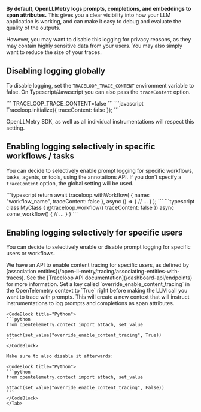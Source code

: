

**By default, OpenLLMetry logs prompts, completions, and embeddings to span attributes.** This gives you a clear visibility into how your LLM application is working, and can make it easy to debug and evaluate the quality of the outputs.

However, you may want to disable this logging for privacy reasons, as they may contain highly sensitive data from your users. You may also simply want to reduce the size of your traces.

## Disabling logging globally

To disable logging, set the `TRACELOOP_TRACE_CONTENT` environment variable to false. On Typescript/Javascript you can also pass the `traceContent` option.

<CodeBlocks>
    <CodeBlock title="Environment Variable">
    ```
    TRACELOOP_TRACE_CONTENT=false
    ```
    </CodeBlock>
    <CodeBlock title="Typescript / Javascript">
    ```javascript
    Traceloop.initialize({ traceContent: false });
    ```
    </CodeBlock>
</CodeBlocks>

OpenLLMetry SDK, as well as all individual instrumentations will respect this setting.

## Enabling logging selectively in specific workflows / tasks

You can decide to selectively enable prompt logging for specific workflows, tasks, agents, or tools, using the annotations API. If you don’t specify a `traceContent` option, the global setting will be used.

<CodeBlocks>
    <CodeBlock title="Typescript / Javascript">
    ```typescript
    return await traceloop.withWorkflow(
        { name: "workflow_name", traceContent: false },
        async () => {
            // ...
        }
    );
    ```
    </CodeBlock>
    <CodeBlock title="Typescript with Decorators">
    ```typescript
    class MyClass {
        @traceloop.workflow({ traceContent: false })
        async some_workflow() {
            // ...
        }
    }
    ```
    </CodeBlock>
</CodeBlocks>

## Enabling logging selectively for specific users

You can decide to selectively enable or disable prompt logging for specific users or workflows.

<Tabs>
    <Tab title="Using the Traceloop Platform">
    We have an API to enable content tracing for specific users, as defined by [association entities](/open-ll-metry/tracing/associating-entities-with-traces). See the [Traceloop API documentation](/dashboard-api/endpoints) for more information.
    </Tab>
    <Tab title="Without the Traceloop Platform">
    Set a key called `override_enable_content_tracing` in the OpenTelemetry context to `True` right before making the LLM call you want to trace with prompts. This will create a new context that will instruct instrumentations to log prompts and completions as span attributes.

    <CodeBlock title="Python">
    ```python
    from opentelemetry.context import attach, set_value

    attach(set_value("override_enable_content_tracing", True))
    ```
    </CodeBlock>

    Make sure to also disable it afterwards:

    <CodeBlock title="Python">
    ```python
    from opentelemetry.context import attach, set_value

    attach(set_value("override_enable_content_tracing", False))
    ```
    </CodeBlock>
    </Tab>
</Tabs>

